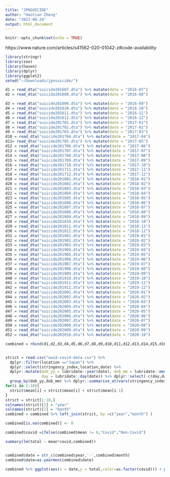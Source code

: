 ```yaml
---
title: "JPNSUICIDE"
author: "Haotian Zheng"
date: "2023-08-24"
output: html_document
---
```


```r
knitr::opts_chunk$set(echo = TRUE)
```
https://www.nature.com/articles/s41562-020-01042-z#code-availability

```r
library(stringr)
library(zoo)
library(haven)
library(dplyr)
library(ggplot2)
setwd("~/Downloads/jpnsuicide/")

d1 = read_dta("suicide201607.dta") %>% mutate(date = "2016-07")
d2 = read_dta("suicide201608.dta") %>% mutate(date = "2016-08")

d3 = read_dta("suicide201609.dta") %>% mutate(date = "2016-09")
d4 = read_dta("suicide201610.dta") %>% mutate(date = "2016-10")
d5 = read_dta("suicide201611.dta") %>% mutate(date = "2016-11")
d6 = read_dta("suicide201612.dta") %>% mutate(date = "2016-12")
d7 = read_dta("suicide201701.dta") %>% mutate(date = "2017-01")
d8 = read_dta("suicide201702.dta") %>% mutate(date = "2017-02")
d9 = read_dta("suicide201703.dta") %>% mutate(date = "2017-03")
d10 = read_dta("suicide201704.dta") %>% mutate(date = "2017-04")
d11= read_dta("suicide201705.dta") %>% mutate(date = "2017-05")
d12 = read_dta("suicide201706.dta") %>% mutate(date = "2017-06")
d13 = read_dta("suicide201707.dta") %>% mutate(date = "2017-07")
d14 = read_dta("suicide201708.dta") %>% mutate(date = "2017-08")
d15 = read_dta("suicide201709.dta") %>% mutate(date = "2017-09")
d16 = read_dta("suicide201710.dta") %>% mutate(date = "2017-10")
d17 = read_dta("suicide201711.dta") %>% mutate(date = "2017-11")
d18 = read_dta("suicide201712.dta") %>% mutate(date = "2017-12")
d19 = read_dta("suicide201801.dta") %>% mutate(date = "2018-01")
d20 = read_dta("suicide201802.dta") %>% mutate(date = "2018-02")
d21 = read_dta("suicide201803.dta") %>% mutate(date = "2018-03")
d22 = read_dta("suicide201804.dta") %>% mutate(date = "2018-04")
d23 = read_dta("suicide201805.dta") %>% mutate(date = "2018-05")
d24 = read_dta("suicide201806.dta") %>% mutate(date = "2018-06")
d25 = read_dta("suicide201807.dta") %>% mutate(date = "2018-07")
d26 = read_dta("suicide201808.dta") %>% mutate(date = "2018-08")
d27 = read_dta("suicide201809.dta") %>% mutate(date = "2018-09")
d28 = read_dta("suicide201810.dta") %>% mutate(date = "2018-10")
d29 = read_dta("suicide201811.dta") %>% mutate(date = "2018-11")
d30 = read_dta("suicide201812.dta") %>% mutate(date = "2018-12")
d31 = read_dta("suicide201901.dta") %>% mutate(date = "2019-01")
d32 = read_dta("suicide201902.dta") %>% mutate(date = "2019-02")
d33 = read_dta("suicide201903.dta") %>% mutate(date = "2019-03")
d34 = read_dta("suicide201904.dta") %>% mutate(date = "2019-04")
d35 = read_dta("suicide201905.dta") %>% mutate(date = "2019-05")
d36 = read_dta("suicide201906.dta") %>% mutate(date = "2019-06")
d37 = read_dta("suicide201907.dta") %>% mutate(date = "2019-07")
d38 = read_dta("suicide201908.dta") %>% mutate(date = "2019-08")
d39 = read_dta("suicide201909.dta") %>% mutate(date = "2019-09")
d40 = read_dta("suicide201910.dta") %>% mutate(date = "2019-10")
d41 = read_dta("suicide201911.dta") %>% mutate(date = "2019-11")
d42 = read_dta("suicide201912.dta") %>% mutate(date = "2019-12")
d43 = read_dta("suicide202001.dta") %>% mutate(date = "2020-01")
d44 = read_dta("suicide202002.dta") %>% mutate(date = "2020-02")
d45 = read_dta("suicide202003.dta") %>% mutate(date = "2020-03")
d46 = read_dta("suicide202004.dta") %>% mutate(date = "2020-04")
d47 = read_dta("suicide202005.dta") %>% mutate(date = "2020-05")
d48 = read_dta("suicide202006.dta") %>% mutate(date = "2020-06")
d49 = read_dta("suicide202007.dta") %>% mutate(date = "2020-07")
d50 = read_dta("suicide202008.dta") %>% mutate(date = "2020-08")
d51 = read_dta("suicide202009.dta") %>% mutate(date = "2020-09")
d52 = read_dta("suicide202010.dta") %>% mutate(date = "2020-10")

combined = rbind(d1,d2,d3,d4,d5,d6,d7,d8,d9,d10,d11,d12,d13,d14,d15,d16,d17,d18,d19,d20,d21,d22,d23,d24,d25,d26,d27,d28,d29,d30,d31,d32,d33,d34,d35,d36,d37,d38,d39,d40,d41,d42,d43,d45,d46,d47,d48,d49,d50,d51,d52) %>% filter(county_name != "") %>% group_by(year,month)%>% summarise(total = sum(suicide))


strict = read.csv("owid-covid-data.csv") %>%
  dplyr::filter(location =="Japan") %>% 
  dplyr::select(stringency_index,location,date) %>% 
  dplyr::mutate(dob_yy = lubridate::year(date), dob_mm = lubridate::month(date), 
                day = lubridate::day(date)) %>% dplyr::select(-c(day,date)) %>% 
  group_by(dob_yy,dob_mm) %>% dplyr::summarise_at(vars(stringency_index),list(mean = mean)) 
for(i in 2:10){
  strict$mean[i] = strict$mean[i] + strict$mean[i-1]
}
strict = strict[1:10,]
colnames(strict)[1] = "year"
colnames(strict)[2] = "month"
combined = combined %>% left_join(strict, by =c("year","month") )

combined[is.na(combined)] <- 0

combined$covid =ifelse(combined$mean != 0,"Covid","Non-Covid")

summary(lm(total ~ mean*covid,combined))


combined$date = str_c(combined$year,'-',combined$month)
combined$date=as.yearmon(combined$date)

combined %>% ggplot(aes(x = date,y = total,color=as.factor(covid))) + geom_line()+guides(color = guide_legend(title = "Covid Time?")) + labs(y = '# of suicide')
```

